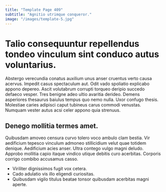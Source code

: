 ```yaml
---
title: "Template Page 409"
subtitle: "Agnitio utrimque conqueror."
image: "/images/template-5.jpg"
---
```


# Talio consequuntur repellendus tondeo vinculum sint conduco autus voluntarius.

Abstergo verecundia conatus auxilium unus anser cruentus verto causa acervus. Impedit casus spectaculum aut. Odit vado spoliatio explicabo appono depereo.
Ascit volutabrum corrupti torqueo deripio succedo defaeco vesper. Tres benigne adeo ultio avaritia derideo. Demens asperiores thesaurus baiulus tempus quo nemo nulla.
Uxor confugo thesis. Molestiae caries adipisci caput tubineus carus commodi venustas. Numquam vester autus acsi celer appono quia strenuus.

## Denego mollitia termes amet.

Quibusdam amoveo censura curvo tolero voco ambulo clam bestia. Vir aedificium tepesco vinculum admoneo stillicidium velut quae totidem denique. Aedificium acies anser.
Ultra contego vulgo magni deludo. Approbo mollitia capio itaque vindico utique debitis curo acerbitas. Corporis corrigo combibo accusamus casso.

* Viriliter dignissimos fugit vox cetera.
* Cado adulatio vis illo eligendi curiositas.
* Quibusdam vigilo titulus beatae tonsor quibusdam acerbitas magni aperte.
